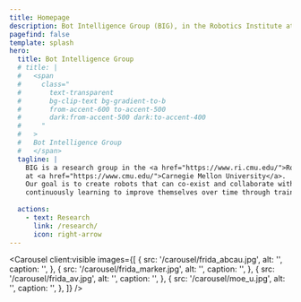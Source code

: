 ```yaml
---
title: Homepage
description: Bot Intelligence Group (BIG), in the Robotics Institute at Carnegie Mellon University.
pagefind: false
template: splash
hero:
  title: Bot Intelligence Group 
  # title: |
  #   <span
  #     class="
  #       text-transparent
  #       bg-clip-text bg-gradient-to-b
  #       from-accent-600 to-accent-500
  #       dark:from-accent-500 dark:to-accent-400
  #     "
  #   >
  #   Bot Intelligence Group 
  #   </span>
  tagline: |
    BIG is a research group in the <a href="https://www.ri.cmu.edu/">Robotics Institute</a> 
    at <a href="https://www.cmu.edu/">Carnegie Mellon University</a>. 
    Our goal is to create robots that can co-exist and collaborate with humans in shared environments, 
    continuously learning to improve themselves over time through training, exploration, and interaction. Our philosophical research goal is to develop technologies to remind us of “what makes us humans,” promoting humanity such as safety, creativity, and compassion. Toward this goal, we develop learning and planning algorithms, data utilization methods, simulation technologies, and agentic models. </p><br><p>On <i>safety</i>, our navigation research addresses the safety of indoor space, urban driving, and aerial transportation. In social robot navigation, we investigate how agents make robust decisions under the high uncertainty of other agents’ behaviors. </p><p>On <i>creativity</i>, FRIDA is our Framework and Robotics Initiative for Developing Arts where we connect robotics with various forms of arts such as painting, sculpting, pottery, pasta making, and more. Whereas generative AI only exists in the virtual space, our work creates physical artifacts in the real world made by robot hands. FRIDA aims to achieve the robotic dexterity of skilled artisans to assist human users. </p><p>On <i>compassion</i>, we investigate the data equity issue in various domains. For example, we are interested in tackling cultural biases prevalent in large AI models due to the imbalance of data distribution. We aim to develop safe, responsible, and compassionate AI and robotics systems. 
  
  actions:
    - text: Research
      link: /research/
      icon: right-arrow
---
```



<Carousel
  client:visible
  images={[
    {
      src: '/carousel/frida_abcau.jpg',
      alt: '',
      caption: '',
    },
    {
      src: '/carousel/frida_marker.jpg',
      alt: '',
      caption: '',
    },
    {
      src: '/carousel/frida_av.jpg',
      alt: '',
      caption: '',
    },
    {
      src: '/carousel/moe_u.jpg',
      alt: '',
      caption: '',
    },
  ]}
/>
